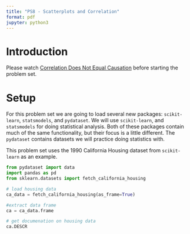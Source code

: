 ```yaml
---
title: "PS8 - Scatterplots and Correlation"
format: pdf
jupyter: python3
---
```


# Introduction

Please watch [Correlation Does Not Equal Causation](https://www.youtube.com/watch?v=GtV-VYdNt_g&list=PL8dPuuaLjXtNM_Y-bUAhblSAdWRnmBUcr&index=9&t=1s) before starting the problem set.

# Setup

For this problem set we are going to load several new packages: `scikit-learn`, `statsmodels`, and `pydataset`.  We will use `scikit-learn`, and `statsmodels` for doing statistical analysis. Both of these packages contain much of the same functionality, but their focus is a little different. The `pydataset` contains datasets we will practice doing statistics with.

This problem set uses the 1990 California Housing dataset from `scikit-learn` as an example. 

```python
from pydataset import data
import pandas as pd  
from sklearn.datasets import fetch_california_housing

# load housing data
ca_data = fetch_california_housing(as_frame=True)

#extract data frame
ca = ca_data.frame

# get documenation on housing data
ca.DESCR

```




```python

```